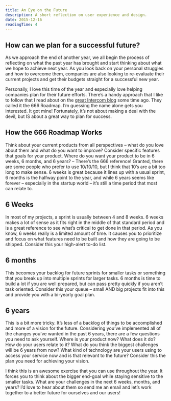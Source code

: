 ```yaml
---
title: An Eye on the Future
description: A short reflection on user experience and design.
date: 2015-12-16
readingTime: 4
---
```


## How can we plan for a successful future?

As we approach the end of another year, we all begin the process of reflecting on what the past year has brought and start thinking about what we hope to achieve next year. As you look back on your personal struggles and how to overcome them, companies are also looking to re-evaluate their current projects and get their budgets straight for a successful new year.

Personally, I love this time of the year and especially love helping companies plan for their future efforts. There’s a handy approach that I like to follow that I read about on the <a href="https://blog.intercom.io/666-product-roadmap/" target="_blank">great Intercom blog</a> some time ago. They called it the 666 Roadmap. I’m guessing the name alone gets you interested. It got mine! Fortunately, it’s not about making a deal with the devil, but IS about a great way to plan for success.

## How the 666 Roadmap Works

Think about your current products from all perspectives &#8211; what do you love about them and what do you want to improve? Consider specific features that goals for your product. Where do you want your product to be in 6 weeks, 6 months, and 6 years? &#8211; There’s the 666 reference! Granted, there are some people who prefer to use 10/10/10, but I think that 10’s are a bit too long to make sense. 6 weeks is great because it lines up with a usual sprint, 6 months is the halfway point to the year, and while 6 years seems like forever &#8211; especially in the startup world &#8211; it’s still a time period that most can relate to.

## 6 Weeks

In most of my projects, a sprint is usually between 4 and 8 weeks. 6 weeks makes a lot of sense as it fits right in the middle of that standard period and is a great reference to see what’s critical to get done in that period. As you know, 6 weeks really is a limited amount of time. It causes you to prioritize and focus on what features need to be built and how they are going to be shipped. Consider this your high-alert to-do list.

## 6 months

This becomes your backlog for future sprints for smaller tasks or something that you break up into multiple sprints for larger tasks. 6 months is time to build a lot if you are well prepared, but can pass pretty quickly if you aren’t task oriented. Consider this your queue &#8211; small AND big projects fit into this and provide you with a bi-yearly goal plan.

## 6 years

This is a bit more tricky. It’s less of a backlog of things to be accomplished and more of a vision for the future. Considering you’ve implemented all of the changes you’ve wanted in the past 6 years, there are a few questions you need to ask yourself. Where is your product now? What does it do? How do your users relate to it? What do you think the biggest challenges will be 6 years from now? What kind of technology are your users using to access your service now and is that relevant to the future? Consider this the plan you need for achieving your vision.

I think this is an awesome exercise that you can use throughout the year. It forces you to think about the bigger end-goal while staying sensitive to the smaller tasks. What are your challenges in the next 6 weeks, months, and years? I’d love to hear about them so send me an email and let’s work together to a better future for ourselves and our users!